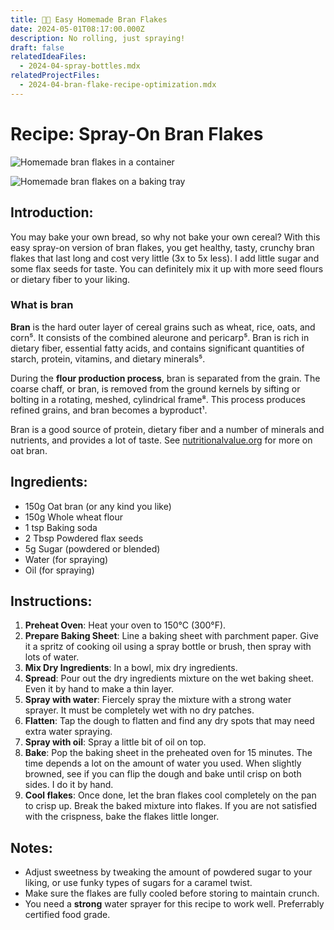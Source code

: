 ```yaml
---
title: 👨‍🍳 Easy Homemade Bran Flakes
date: 2024-05-01T08:17:00.000Z
description: No rolling, just spraying!
draft: false
relatedIdeaFiles:
  - 2024-04-spray-bottles.mdx
relatedProjectFiles:
  - 2024-04-bran-flake-recipe-optimization.mdx
---
```

# Recipe: Spray-On Bran Flakes

![Homemade bran flakes in a container](/assets/images/20240503_0015.webp)

![Homemade bran flakes on a baking tray](/assets/images/20240503_0006.webp)

## Introduction:

You may bake your own bread, so why not bake your own cereal? With this easy spray-on version of bran flakes, you get healthy, tasty, crunchy bran flakes that last long and cost very little (3x to 5x less).
I add little sugar and some flax seeds for taste. You can definitely mix it up with more seed flours or dietary fiber to your liking. 

### What is bran

**Bran** is the hard outer layer of cereal grains such as wheat, rice, oats, and corn⁵. It consists of the combined aleurone and pericarp⁵. Bran is rich in dietary fiber, essential fatty acids, and contains significant quantities of starch, protein, vitamins, and dietary minerals⁵.

During the **flour production process**, bran is separated from the grain. The coarse chaff, or bran, is removed from the ground kernels by sifting or bolting in a rotating, meshed, cylindrical frame⁸. This process produces refined grains, and bran becomes a byproduct¹.

Bran is a good source of protein, dietary fiber and a number of minerals and nutrients, and provides a lot of taste.
See [nutritionalvalue.org](https://www.nutritionvalue.org/nutritioncalculator.php?servings=1&meal_name=Meal&id_0=168872&serving_0=100g&amount_0=1&final_weight=&utm_source=share-by-url) for more on oat bran.

## Ingredients:

* 150g Oat bran (or any kind you like)
* 150g Whole wheat flour
* 1 tsp Baking soda
* 2 Tbsp Powdered flax seeds
* 5g Sugar (powdered or blended)
* Water (for spraying)
* Oil (for spraying)

## Instructions:

1. **Preheat Oven**: Heat your oven to 150°C (300°F). 
2. **Prepare Baking Sheet**: Line a baking sheet with parchment paper. Give it a spritz of cooking oil using a spray bottle or brush, then spray with lots of water.
3. **Mix Dry Ingredients**: In a bowl, mix dry ingredients.
4. **Spread**: Pour out the dry ingredients mixture on the wet baking sheet. Even it by hand to make a thin layer.
5. **Spray with water**: Fiercely spray the mixture with a strong water sprayer. It must be completely wet with no dry patches.
6. **Flatten**: Tap the dough to flatten and find any dry spots that may need extra water spraying.
7. **Spray with oil**: Spray a little bit of oil on top.
8. **Bake**: Pop the baking sheet in the preheated oven for 15 minutes. The time depends a lot on the amount of water you used. When slightly browned, see if you can flip the dough and bake until crisp on both sides. I do it by hand.
9. **Cool flakes**: Once done, let the bran flakes cool completely on the pan to crisp up. Break the baked mixture into flakes. If you are not satisfied with the crispness, bake the flakes little longer.

## Notes:

* Adjust sweetness by tweaking the amount of powdered sugar to your liking, or use funky types of sugars for a caramel twist.
* Make sure the flakes are fully cooled before storing to maintain crunch.
* You need a **strong** water sprayer for this recipe to work well. Preferrably certified food grade.
